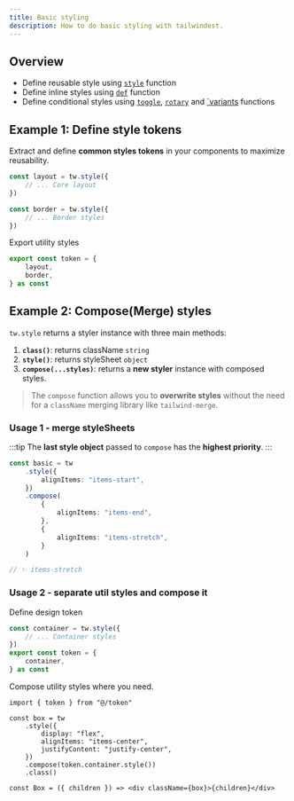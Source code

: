 ```yaml
---
title: Basic styling
description: How to do basic styling with tailwindest.
---
```


## Overview

- Define reusable style using [`style`](/apis/style) function
- Define inline styles using [`def`](/apis/def) function
- Define conditional styles using [`toggle`](/apis/toggle), [`rotary`](/apis/rotary) and [`variants](/apis/variants) functions

## Example 1: Define style tokens

Extract and define **common styles tokens** in your components to maximize reusability.

```ts
const layout = tw.style({
    // ... Core layout
})

const border = tw.style({
    // ... Border styles
})
```

Export utility styles

```ts
export const token = {
    layout,
    border,
} as const
```

## Example 2: Compose(Merge) styles

`tw.style` returns a styler instance with three main methods:

1.  **`class()`**: returns className `string`
2.  **`style()`**: returns styleSheet `object`
3.  **`compose(...styles)`**: returns a **new styler** instance with composed styles.

> The `compose` function allows you to **overwrite styles** without the need for a `className` merging library like `tailwind-merge`.

### Usage 1 - merge styleSheets

:::tip
The **last style object** passed to `compose` has the **highest priority**.
:::

```ts /style/ /compose/ /items-stretch/
const basic = tw
    .style({
        alignItems: "items-start",
    })
    .compose(
        {
            alignItems: "items-end",
        },
        {
            alignItems: "items-stretch",
        }
    )

// ✨ items-stretch
```

### Usage 2 - separate util styles and compose it

Define design token

```ts /container/
const container = tw.style({
    // ... Container styles
})
export const token = {
    container,
} as const
```

Compose utility styles where you need.

```tsx /compose/ /container.style/
import { token } from "@/token"

const box = tw
    .style({
        display: "flex",
        alignItems: "items-center",
        justifyContent: "justify-center",
    })
    .compose(token.container.style())
    .class()

const Box = ({ children }) => <div className={box}>{children}</div>
```
